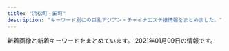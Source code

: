 ```yaml
---
title: "浜松町・田町"
description: "キーワード別にの巨乳アジアン・チャイナエステ嬢情報をまとめました。"
---
```


新着画像と新着キーワードをまとめています。
2021年01月09日の情報です。

<DmmAffiliateIns />
<KeywordTable
  shops={
    [
    {
        "station": "JR\u7530\u753a\u99c5\u897f\u53e3",
        "url": "http://shiawase.mssg.jp/",
        "keywords": {},
        "name": "\u3057\u3042\u308f\u305b\uff5eSHIAWASE\uff5e",
        "img_links": [
            "http://shiawase.mssg.jp/images/staff_one/staff_one_01.jpg",
            "http://shiawase.mssg.jp/images/staff/sta_021.jpg",
            "http://shiawase.mssg.jp/images/home/index_page_top.jpg",
            "http://shiawase.mssg.jp/images/staff_one/staff_one_07.png",
            "http://shiawase.mssg.jp/images/home/index_tel.jpg",
            "http://shiawase.mssg.jp/images/top/top_03.jpg",
            "http://shiawase.mssg.jp/images/staff_one/staff_one_05.jpg",
            "http://shiawase.mssg.jp/images/gallery/gallery_402.jpg",
            "http://shiawase.mssg.jp/images/staff/sta_023.jpg",
            "http://shiawase.mssg.jp/images/staff_image/staff_d01a.jpg",
            "http://shiawase.mssg.jp/images/gallery/gallery_401.jpg",
            "http://shiawase.mssg.jp/images/top/top_01.jpg",
            "http://shiawase.mssg.jp/images/staff/sta_010.jpg",
            "http://shiawase.mssg.jp/images/staff_one/staff_one_04.jpg",
            "http://shiawase.mssg.jp/images/top/top_06.jpg",
            "http://shiawase.mssg.jp/images/home/top_qp.jpg",
            "http://shiawase.mssg.jp/images/gallery/gallery_101.jpg",
            "http://shiawase.mssg.jp/images/staff_image/staff_d03.jpg",
            "http://shiawase.mssg.jp/images/staff/sta_0z12.jpg",
            "http://shiawase.mssg.jp/images/gallery/gallery_01.jpg",
            "http://shiawase.mssg.jp/images/staff_one/staff_one_02.jpg",
            "http://shiawase.mssg.jp/images/staff/sta_0z8.jpg",
            "http://shiawase.mssg.jp/images/staff/sta_0z9.jpg",
            "http://shiawase.mssg.jp/images/staff/sta_0z10.jpg",
            "http://shiawase.mssg.jp/images/staff/sta_03.jpg",
            "http://shiawase.mssg.jp/images/staff_image/staff_d04.jpg",
            "http://shiawase.mssg.jp/images/gallery/gallery_102.jpg",
            "http://shiawase.mssg.jp/images/system/syatem_301.jpg",
            "http://shiawase.mssg.jp/images/home/index_04.jpg",
            "http://shiawase.mssg.jp/images/top/top_08.png",
            "http://shiawase.mssg.jp/images/top/top_04.jpg",
            "http://shiawase.mssg.jp/images/staff_image/staff_d01b.jpg",
            "http://shiawase.mssg.jp/images/staff/sta_08.jpg",
            "http://shiawase.mssg.jp/images/gallery/gallery_404.jpg",
            "http://shiawase.mssg.jp/images/gallery/gallery_403.jpg",
            "http://shiawase.mssg.jp/images/gallery/gallery_top.jpg",
            "http://shiawase.mssg.jp/images/top/top_02.jpg",
            "http://shiawase.mssg.jp/images/system/syatem_303.jpg",
            "http://shiawase.mssg.jp/images/staff_one/staff_one_03.jpg",
            "http://shiawase.mssg.jp/images/staff/staff_top.jpg",
            "http://shiawase.mssg.jp/images/staff_one/staff_one_top.jpg",
            "http://shiawase.mssg.jp/images/staff/sta_0z2.jpg",
            "http://shiawase.mssg.jp/images/system/syatem_302.jpg",
            "http://shiawase.mssg.jp/images/gallery/gallery_104.jpg",
            "http://shiawase.mssg.jp/images/gallery/gallery_103.jpg",
            "http://shiawase.mssg.jp/images/staff_image/staff_d02.jpg",
            "http://shiawase.mssg.jp/images/top/top_05.jpg",
            "http://shiawase.mssg.jp/images/home/QR.png",
            "http://shiawase.mssg.jp/images/staff_image/staff_d02b.jpg",
            "http://shiawase.mssg.jp/images/staff_one/staff_one_08.png",
            "http://shiawase.mssg.jp/images/staff/sta_01.jpg",
            "http://shiawase.mssg.jp/images/home/index_qup.jpg",
            "http://shiawase.mssg.jp/images/home/index_03.jpg",
            "http://shiawase.mssg.jp/images/staff/sta_04.jpg"
        ]
    },
    {
        "img_links": [
            "https://hamamatsucho-mensesthe.net/room/room-l5.jpg",
            "https://hamamatsucho-mensesthe.net/wp/wp-content/uploads/2020/01/mitsuki.jpg",
            "https://hamamatsucho-mensesthe.net/wp/wp-content/uploads/2020/01/nao.jpg",
            "https://hamamatsucho-mensesthe.net/wp/wp-content/uploads/2019/07/0677E994-1DBF-4E0E-AB70-7CA5C034B140-150x150.jpeg",
            "https://hamamatsucho-mensesthe.net/wp/wp-content/uploads/2020/01/emi-l1.jpg",
            "https://hamamatsucho-mensesthe.net/staff/top/aki-s1.jpg",
            "https://hamamatsucho-mensesthe.net/wp/icon/google_plus.png",
            "https://hamamatsucho-mensesthe.net/wp/wp-content/uploads/2020/01/misaki-l2.jpg",
            "https://hamamatsucho-mensesthe.net/images/clear.png",
            "https://hamamatsucho-mensesthe.net/wp/images/top3.jpg",
            "https://hamamatsucho-mensesthe.net/wp/wp-content/uploads/2019/07/587590BB-96D0-4887-BE26-3B1413FF7283-150x150.jpeg",
            "https://hamamatsucho-mensesthe.net/wp/wp-content/uploads/2019/10/eri-150x150.jpg",
            "https://hamamatsucho-mensesthe.net/wp/wp-content/uploads/2019/05/rin-150x150.jpg",
            "https://hamamatsucho-mensesthe.net/room/room-l6.jpg",
            "https://hamamatsucho-mensesthe.net/wp/icon/twitter.png",
            "https://hamamatsucho-mensesthe.net/room/room-l4.jpg",
            "https://hamamatsucho-mensesthe.net/icon/facebook.png",
            "https://hamamatsucho-mensesthe.net/icon/twitter.png",
            "https://hamamatsucho-mensesthe.net/images/flower.png",
            "https://hamamatsucho-mensesthe.net/staff/top/ayaka-s1.jpg",
            "https://hamamatsucho-mensesthe.net/images/footer-l.png",
            "https://hamamatsucho-mensesthe.net/wp/wp-content/uploads/2019/02/paypay2.jpg",
            "https://hamamatsucho-mensesthe.net/wp/images/top1.jpg",
            "https://hamamatsucho-mensesthe.net/wp/images/clear.png",
            "https://hamamatsucho-mensesthe.net/wp/wp-content/uploads/2020/10/aki-150x150.jpg",
            "https://hamamatsucho-mensesthe.net/room/room-l3.jpg",
            "https://hamamatsucho-mensesthe.net/images/footer-r.png",
            "https://hamamatsucho-mensesthe.net/wp/wp-content/uploads/2020/08/ayaka.jpg",
            "https://hamamatsucho-mensesthe.net/icon/line.png",
            "https://hamamatsucho-mensesthe.net/room/room-l2.jpg",
            "https://hamamatsucho-mensesthe.net/staff/top/miyu-s1.jpg",
            "https://hamamatsucho-mensesthe.net/staff/top/emi-s1.jpg",
            "https://hamamatsucho-mensesthe.net/wp/wp-content/uploads/2020/02/stand-by.jpg",
            "https://hamamatsucho-mensesthe.net/wp/wp-content/uploads/2020/11/urara.jpg",
            "https://hamamatsucho-mensesthe.net/wp/icon/facebook.png",
            "https://hamamatsucho-mensesthe.net/wp/icon/line.png",
            "https://hamamatsucho-mensesthe.net/wp/wp-content/uploads/2020/09/rin.jpg",
            "https://hamamatsucho-mensesthe.net/wp/wp-content/uploads/2020/02/1714CAA8-3D57-4009-AB72-F5A8E6B60310.jpeg",
            "https://hamamatsucho-mensesthe.net/icon/google_plus.png",
            "https://hamamatsucho-mensesthe.net/room/room-l1.jpg",
            "https://hamamatsucho-mensesthe.net/wp/images/top2.jpg",
            "https://hamamatsucho-mensesthe.net/wp/images/mensesthe.jpg",
            "https://hamamatsucho-mensesthe.net/staff/top/mitsuki-s1.jpg",
            "https://hamamatsucho-mensesthe.net/link/mens-esthe.png",
            "https://hamamatsucho-mensesthe.net/staff/top/rin-s1.jpg",
            "https://hamamatsucho-mensesthe.net/staff/top/nao-s1.jpg"
        ],
        "url": "https://hamamatsucho-mensesthe.net/",
        "keywords": {
            "D": 26,
            "C": 10,
            "E": 10
        },
        "name": "SERA",
        "station": "JR\u6d5c\u677e\u753a\u99c5\u5317\u53e3"
    },
    {
        "img_links": [
            "http://body-heal.net/staffPhoto/b20190608220420.jpg",
            "http://body-heal.net/staffPhoto/b20190117105438.jpg",
            "http://body-heal.net/js/sliderLine/slide_prev.png",
            "http://body-heal.net/staffPhoto/b20180721035111.jpg",
            "http://body-heal.net/staffPhoto/b20190120201033.jpg",
            "http://body-heal.net/js/sliderLine/slide_next.png",
            "http://body-heal.net/staffPhoto/b20190218130854.jpg",
            "http://body-heal.net/images/access/03.jpg",
            "http://body-heal.net/images/store/01.jpg",
            "http://body-heal.net/images/access/05.jpg",
            "http://body-heal.net/images/store/04.jpg",
            "http://body-heal.net/images/show.jpg",
            "http://body-heal.net/staffPhoto/b20180926231950.jpg",
            "http://body-heal.net/uploadfiles/images/campaignBodyHealNet.jpg",
            "http://body-heal.net/images/access/01.jpg",
            "http://body-heal.net/images/access/02.jpg",
            "http://body-heal.net/images/store/05.jpg",
            "http://body-heal.net/staffPhoto/b20190608222039.jpg",
            "http://body-heal.net/images/access/04.jpg",
            "http://body-heal.net/images/store/06.jpg"
        ],
        "url": "http://body-heal.net/",
        "name": "Tami",
        "station": "JR\u7530\u753a\u99c5\u4e09\u7530\u53e3",
        "keywords": {
            "E": 6,
            "85": 4,
            "84": 4,
            "88": 10,
            "87": 6
        }
    },
    {
        "station": "JR\u65b0\u6a4b\u99c5\u70cf\u68ee\u53e3",
        "name": "\u672a\u6765",
        "keywords": {},
        "img_links": [
            "http://kokoro-spa.info/img/shop/no-pic.jpg",
            "http://kokoro-spa.info/img/qrcode.png",
            "http://kokoro-spa.info/img/shop/kanban.jpg",
            "http://kokoro-spa.info/img/ttl_info.png",
            "http://kokoro-spa.info/img/slider/2.jpg",
            "http://kokoro-spa.info/img/ttl_news.png",
            "http://kokoro-spa.info/img/pickup.jpg"
        ],
        "url": "http://kokoro-spa.info/"
    },
    {
        "station": "JR\u6d5c\u677e\u753a\u99c5\u5317\u53e3",
        "img_links": [
            "http://es-best.info/staffPhoto/s20190304234059.jpg",
            "http://es-best.info/images/access/02.jpg",
            "http://es-best.info/images/access/01.jpg",
            "http://es-best.info/staffPhoto/b20190413161507.jpg",
            "http://es-best.info/images/store/052.jpg",
            "http://es-best.info/staffPhoto/b20191003002337.jpg",
            "http://es-best.info/staffPhoto/s20190304234528.jpg",
            "http://es-best.info/images/slider1/02.jpg",
            "http://es-best.info/images/access/04.jpg",
            "http://es-best.info/staffPhoto/b20190304234528.jpg",
            "http://es-best.info/images/access/05.jpg",
            "http://es-best.info/staffPhoto/b20190304234324.jpg",
            "http://es-best.info/staffPhoto/s20190413161507.jpg",
            "http://es-best.info/images/returnBtn.png",
            "http://es-best.info/staffPhoto/b20190220185555.jpg",
            "http://es-best.info/images/access/03.jpg",
            "http://es-best.info/staffPhoto/s20190220185555.jpg",
            "http://es-best.info/uploadfiles/images/campaignEsBestInfo.jpg",
            "http://es-best.info/images/slider1/01.jpg",
            "http://es-best.info/images/slider1/04.jpg",
            "http://es-best.info/staffPhoto/s20191003002337.jpg",
            "http://es-best.info/images/access/06.jpg",
            "http://es-best.info/staffPhoto/b20190304234059.jpg",
            "http://es-best.info/js/sliderLine/slide_next.png",
            "http://es-best.info/staffPhoto/s20190304234324.jpg",
            "http://es-best.info/js/sliderLine/slide_prev.png"
        ],
        "url": "http://es-best.info/",
        "name": "\u30d9\u30b9\u30c8",
        "keywords": {
            "C": 4,
            "86": 6,
            "85": 4,
            "D": 4
        }
    },
    {
        "station": "JR\u65b0\u6a4b\u99c5\u65e5\u6bd4\u8c37\u53e3",
        "img_links": [
            "http://heal-arm.com/media/sites/6/2020/05/1.jpg",
            "http://heal-arm.com/media/sites/6/2020/05/4.jpg",
            "http://heal-arm.com/media/sites/6/2020/05/3.jpg",
            "http://heal-arm.com/media/sites/6/2020/12/1.jpg",
            "http://heal-arm.com/media/sites/6/2020/05/2.jpg",
            "http://heal-arm.com/media/sites/6/elementor/thumbs/favicon-p04pr4k6jngsiakzwccm2bkknysbm22i953lrof2dk.png",
            "http://heal-arm.com/media/sites/6/2020/05/3-1.jpg",
            "http://heal-arm.com/media/sites/6/2020/05/1-1.jpg",
            "http://heal-arm.com/media/sites/6/2020/05/favicon.png",
            "http://heal-arm.com/media/sites/6/2020/12/2.jpg",
            "http://heal-arm.com/media/sites/6/2020/05/2-1.jpg"
        ],
        "keywords": {},
        "name": "\u862d \u990a\u8eab\u9928",
        "url": "http://heal-arm.com/"
    },
    {
        "name": "Aroma Coco8",
        "img_links": [
            "https://aroma-queen.work/images/st/st_dan_2.jpg",
            "https://aroma-queen.work/images/st/st_ou_3.jpg",
            "https://aroma-queen.work/images/st/st_bibi.jpg",
            "https://aroma-queen.work/images/st/st_sofea_2.jpg",
            "https://aroma-queen.work/images/st/st_nami_1.jpg",
            "https://aroma-queen.work/images/st/st_kaori_2.jpg",
            "https://aroma-queen.work/images/st/st_21.jpg",
            "https://aroma-queen.work/images/st/st_joy_2.jpg",
            "https://aroma-queen.work/images/st/st_shizuka_1.jpg",
            "https://aroma-queen.work/images/st/st_ami_2.jpg",
            "https://aroma-queen.work/images/st/st_pink_4.jpg",
            "https://aroma-queen.work/images/st/st_aiko_2.jpg",
            "https://aroma-queen.work/images/st/st_aya.jpg",
            "https://aroma-queen.work/images/st/st_pink_1.jpg",
            "https://aroma-queen.work/images/st/st_emi.jpg",
            "https://aroma-queen.work/images/st/st_pink_2.jpg",
            "https://aroma-queen.work/images/st/st_yuyu.jpg",
            "https://aroma-queen.work/images/st/st_7_1.jpg",
            "https://aroma-queen.work/images/st/st_joy.jpg",
            "https://aroma-queen.work/images/st/st_kou2.jpg",
            "https://aroma-queen.work/images/st/st_17.jpg",
            "https://aroma-queen.work/images/st/st_angel_2.jpg",
            "https://aroma-queen.work/images/st/st_nori.jpg",
            "https://aroma-queen.work/images/st/st_20.jpg",
            "https://aroma-queen.work/images/st/st_honey_1.jpg",
            "https://aroma-queen.work/images/st/st_angel_3.jpg",
            "https://aroma-queen.work/images/st/st_mimi_1.jpg",
            "https://aroma-queen.work/images/st/st_22.jpg",
            "https://aroma-queen.work/images/st/st_yuri_3.jpg",
            "https://aroma-queen.work/images/st/st_bibi_2.jpg",
            "https://aroma-queen.work/images/st/st_25.jpg",
            "https://aroma-queen.work/images/st/st_aigo.jpg",
            "https://aroma-queen.work/images/st/st_maya_1.jpg",
            "https://aroma-queen.work/images/st/st_18.jpg",
            "https://aroma-queen.work/images/st/st_bibi_1.jpg",
            "https://aroma-queen.work/images/st/st_ai_1.jpg",
            "https://aroma-queen.work/images/st/st_chiba_2.jpg",
            "https://aroma-queen.work/images/st/st_hara.jpg",
            "https://aroma-queen.work/images/st/st_nana_1.jpg",
            "https://aroma-queen.work/images/st/st_four1.jpg",
            "https://aroma-queen.work/images/st/st_jasmine_1.jpg",
            "https://aroma-queen.work/images/st/st_risa_1.jpg",
            "https://aroma-queen.work/images/st/st_kei.jpg",
            "https://aroma-queen.work/images/st/st_gei.jpg",
            "https://aroma-queen.work/images/st/st_mai_1.jpg",
            "https://aroma-queen.work/images/st/st_lucy_3.jpg",
            "https://aroma-queen.work/images/st/st_mirror_2.jpg",
            "https://aroma-queen.work/images/st/st_nuna2.jpg",
            "https://aroma-queen.work/images/st/st_min_2.jpg",
            "https://aroma-queen.work/images/st/st_ou_1.jpg",
            "https://aroma-queen.work/images/st/st_coco_1.jpg",
            "https://aroma-queen.work/images/st/st_aya_1.jpg",
            "https://aroma-queen.work/images/st/st_ryuu_2.jpg",
            "https://aroma-queen.work/images/st/st_rinda_6.jpg",
            "https://aroma-queen.work/images/st/st_party_2.jpg",
            "https://aroma-queen.work/images/st/st_rinda_2.jpg",
            "https://aroma-queen.work/images/st/st_kiki_1.jpg",
            "https://aroma-queen.work/images/top_campaign_spring.jpg",
            "https://aroma-queen.work/images/st/st_sayuri_2.jpg",
            "https://aroma-queen.work/images/st/st_eri.jpg",
            "https://aroma-queen.work/images/st/st_anan.jpg",
            "https://aroma-queen.work/images/st/st_ai1.jpg",
            "https://aroma-queen.work/images/st/st_saya_1.jpg",
            "https://aroma-queen.work/images/st/st_minto_1.jpg",
            "https://aroma-queen.work/images/st/st_sakura_1.jpg",
            "https://aroma-queen.work/images/st/st_hara3.jpg",
            "https://aroma-queen.work/images/st/st_koko.jpg",
            "https://aroma-queen.work/images/st/st_rei_3.jpg",
            "https://aroma-queen.work/images/st/st_rena_2.jpg",
            "https://aroma-queen.work/images/st/st_pink_3.jpg",
            "https://aroma-queen.work/images/st/st_mirror_3.jpg",
            "https://aroma-queen.work/images/st/st_yuri_4.jpg",
            "https://aroma-queen.work/images/st/st_yuri_2.jpg",
            "https://aroma-queen.work/images/st/st_mayumi_2.jpg",
            "https://aroma-queen.work/images/st/st_mayumi_1.jpg",
            "https://aroma-queen.work/images/st/st_dan_1.jpg",
            "https://aroma-queen.work/images/st/st_yuri.jpg",
            "https://aroma-queen.work/images/st/st_sasa_3.jpg",
            "https://aroma-queen.work/images/st/st_emi_1.jpg",
            "https://aroma-queen.work/images/st/st_hana_2.jpg",
            "https://aroma-queen.work/images/st/st_kou1.jpg",
            "https://aroma-queen.work/images/st/st_rei.jpg",
            "https://aroma-queen.work/images/top.png",
            "https://aroma-queen.work/images/st/st_koy_2.jpg",
            "https://aroma-queen.work/images/st/st_rinda_0.jpg",
            "https://aroma-queen.work/images/week_campaign.jpg",
            "https://aroma-queen.work/images/st/st_16_1.jpg",
            "https://aroma-queen.work/images/st/st_cake_1.jpg",
            "https://aroma-queen.work/images/st/st_jj_1.jpg",
            "https://aroma-queen.work/images/st/st_rinda_4.jpg",
            "https://aroma-queen.work/images/st/st_min_4.jpg",
            "https://aroma-queen.work/images/st/st_hana_1.jpg",
            "https://aroma-queen.work/images/st/st_jerry.jpg",
            "https://aroma-queen.work/images/st/st_nuna.jpg",
            "https://aroma-queen.work/images/st/st_kaori_1.jpg",
            "https://aroma-queen.work/images/st/st_get_1.jpg",
            "https://aroma-queen.work/images/st/st_13.jpg",
            "https://aroma-queen.work/images/st/st_nina_3.jpg",
            "https://aroma-queen.work/images/st/st_get_3.jpg",
            "https://aroma-queen.work/images/st/st_nuna3.jpg",
            "https://aroma-queen.work/images/st/st_chiba_4.jpg",
            "https://aroma-queen.work/images/st/st_emi_2.jpg",
            "https://aroma-queen.work/images/st/st_huxa.jpg",
            "https://aroma-queen.work/images/st/st_saya_0.jpg",
            "https://aroma-queen.work/images/st/st_kiki2.jpg",
            "https://aroma-queen.work/images/st/st_rei_2.jpg",
            "https://aroma-queen.work/images/st/st_rinda_1.jpg",
            "https://aroma-queen.work/images/st/st_koko_1.jpg",
            "https://aroma-queen.work/images/st/st_sayuri_1.jpg",
            "https://aroma-queen.work/images/st/st_ai.jpg",
            "https://aroma-queen.work/images/st/st_19.jpg",
            "https://aroma-queen.work/images/st/st_.jpg",
            "https://aroma-queen.work/images/st/st_joy_3.jpg",
            "https://aroma-queen.work/images/top2.png",
            "https://aroma-queen.work/images/st/st_10_1.jpg",
            "https://aroma-queen.work/images/st/st_chiba_1.jpg",
            "https://aroma-queen.work/images/st/st_aiko_1.jpg",
            "https://aroma-queen.work/images/st/st_jenny.jpg",
            "https://aroma-queen.work/images/st/st_nan.jpg",
            "https://aroma-queen.work/images/st/st_14_1.jpg",
            "https://aroma-queen.work/images/st/st_5_1.jpg",
            "https://aroma-queen.work/images/st/st_joy_1.jpg",
            "https://aroma-queen.work/images/st/st_jenny2.jpg",
            "https://aroma-queen.work/images/top_campaign_dec.jpg"
        ],
        "station": "JR\u65b0\u6a4b\u99c5\u70cf\u68ee\u53e3",
        "url": "https://aroma-queen.work/",
        "keywords": {
            "\u30bb\u30af\u30b7\u30fc": 1,
            "\u80f8": 2,
            "E": 6,
            "F": 1,
            "D": 9,
            "G": 1,
            "\u4e73": 2
        }
    },
    {
        "name": "Only One\uff5e\u30aa\u30f3\u30ea\u30fc\u30ef\u30f3\uff5e",
        "station": "JR\u65b0\u6a4b\u99c5\u70cf\u68ee\u53e3",
        "url": "http://www.onlyone-es.com/",
        "img_links": [
            "http://www.onlyone-es.com/wp-content/uploads/2020/06/rina-11.jpg",
            "http://www.onlyone-es.com/wp-content/themes/onlyone-child/images/h1_course.png",
            "http://www.onlyone-es.com/wp-content/themes/onlyone-child/images/h3_termsofuse1.png",
            "http://www.onlyone-es.com/wp-content/themes/onlyone-child/images/onlyone_credit_card.png",
            "http://www.onlyone-es.com/wp-content/uploads/2019/11/staff_momo1.jpg",
            "http://www.onlyone-es.com/wp-content/themes/onlyone-child/course/course_2.png",
            "http://www.onlyone-es.com/wp-content/uploads/2019/03/staff_emi-2.jpg",
            "http://www.onlyone-es.com/wp-content/uploads/2019/11/staff_momo2.jpg",
            "http://www.onlyone-es.com/wp-content/uploads/2020/06/rina-12.jpg",
            "http://www.onlyone-es.com/wp-content/uploads/2019/03/room_3-2.jpg",
            "http://www.onlyone-es.com/wp-content/themes/onlyone-child/sp/images/sp_place.png",
            "http://www.onlyone-es.com/wp-content/themes/onlyone-child/sp/images/sp_tel.png",
            "http://www.onlyone-es.com/wp-content/themes/onlyone-child/images/h3_whatsnew1.png",
            "http://www.onlyone-es.com/wp-content/uploads/2019/03/staff_yuri-1.jpg",
            "http://www.onlyone-es.com/wp-content/uploads/2019/03/room_2.jpg",
            "http://www.onlyone-es.com/wp-content/uploads/2019/03/staff_mika-1.jpg",
            "http://www.onlyone-es.com/wp-content/uploads/2019/03/staff_ayumi-1.jpg",
            "http://www.onlyone-es.com/wp-content/uploads/2019/08/staff_riri.jpg",
            "http://www.onlyone-es.com/wp-content/uploads/2019/03/room_.png",
            "http://www.onlyone-es.com/wp-content/themes/onlyone-child/course/course_1.png",
            "http://www.onlyone-es.com/wp-content/themes/onlyone-child/images/h3_campaign1.png",
            "http://www.onlyone-es.com/wp-content/themes/onlyone-child/images/mainVisual_1.png",
            "http://www.onlyone-es.com/wp-content/themes/onlyone-child/images/h3_concept1.png",
            "http://www.onlyone-es.com/wp-content/themes/onlyone-child/sp/images/campaign.png",
            "http://www.onlyone-es.com/wp-content/uploads/2019/03/staff_-1.jpg",
            "http://www.onlyone-es.com/wp-content/themes/onlyone-child/images/mainVisual_2.png",
            "http://www.onlyone-es.com/wp-content/themes/onlyone-child/staff/staff_.jpg",
            "http://www.onlyone-es.com/wp-content/uploads/2019/03/staff_nana-1.jpg",
            "http://www.onlyone-es.com/wp-content/themes/onlyone-child/sp/images/home_icon2.png",
            "http://www.onlyone-es.com/wp-content/themes/onlyone-child/course/course_4.png",
            "http://www.onlyone-es.com/wp-content/themes/onlyone-child/images/h3_staff1.png",
            "http://www.onlyone-es.com/wp-content/uploads/2019/03/room_1-1.jpg",
            "http://www.onlyone-es.com/wp-content/themes/onlyone-child/course/course_3.png"
        ],
        "keywords": {}
    },
    {
        "keywords": {
            "C": 15
        },
        "station": "JR\u7530\u753a\u99c5\u6771\u53e3",
        "url": "http://tamachi-en.link/",
        "img_links": [
            "http://tamachi-en.link/images/g5.jpg",
            "http://tamachi-en.link/images/g2.jpg",
            "http://tamachi-en.link/images/zi_link.png",
            "http://tamachi-en.link/images/mobile.png",
            "http://tamachi-en.link/images/top.jpg",
            "http://tamachi-en.link/images/g4.jpg",
            "http://tamachi-en.link/images/g8.jpg",
            "http://tamachi-en.link/images/g3.jpg",
            "http://tamachi-en.link/images/g1.jpg",
            "http://tamachi-en.link/images/zi_staff.png",
            "http://tamachi-en.link/images/g0.jpg",
            "http://tamachi-en.link/images/g6.jpg",
            "http://tamachi-en.link/images/new1.jpg"
        ],
        "name": "\u7e01"
    },
    {
        "url": "https://www.meedeemassage.com/",
        "img_links": [
            "https://static.wixstatic.com/media/ff29a7_d9f852b350a141b1ae8d7d80ce91ecfa~mv2.jpg",
            "https://static.wixstatic.com/media/ff29a7_47d81575374144dda595a587847070b9~mv2.jpg",
            "https://static.wixstatic.com/media/ff29a7_5a71cab9e560455a86a69dee65e387e6~mv2.jpg",
            "https://static.wixstatic.com/media/ff29a7_d6b424065e3946fc8a31bd093d286366~mv2.jpg",
            "https://static.wixstatic.com/media/096f64_9dd53b8d3bbc46b7a5d8f8f9f83f67c0~mv2.jpg",
            "https://static.wixstatic.com/media/ff29a7_996c77cb89cc4012a35bb0813c645fdf~mv2.jpg"
        ],
        "keywords": {},
        "name": "\u30df\u30fc\u30c7\u30a3\u30fc",
        "station": "JR\u65b0\u6a4b\u99c5\u65e5\u6bd4\u8c37\u53e3"
    },
    {
        "station": "JR\u6d5c\u677e\u753a\u99c5\u5357\u53e3",
        "name": "\u6c34\u7121\u6708\uff5e\u307f\u306a\u3065\u304d\uff5e",
        "url": "https://minazuki-tokyo.com/",
        "keywords": {
            "83": 3,
            "90": 2,
            "86": 1,
            "87": 2,
            "C": 1
        },
        "img_links": [
            "https://minazuki-tokyo.com/wp-content/uploads/2020/11/sub03_p.png",
            "https://minazuki-tokyo.com/wp-content/uploads/2020/11/staff1-200x200.png",
            "https://minazuki-tokyo.com/wp-content/uploads/2020/11/staff5.png",
            "https://minazuki-tokyo.com/wp-content/uploads/2020/11/photo01.png",
            "https://minazuki-tokyo.com/wp-content/uploads/2020/11/news01-200x200.png",
            "https://minazuki-tokyo.com/wp-content/uploads/2020/11/staff2.png",
            "https://minazuki-tokyo.com/wp-content/uploads/2020/12/add2.png",
            "https://minazuki-tokyo.com/wp-content/uploads/2020/11/staff3-200x200.png",
            "https://minazuki-tokyo.com/wp-content/uploads/2020/11/news04-390x195.png",
            "https://minazuki-tokyo.com/wp-content/uploads/2020/11/staff6.png",
            "https://minazuki-tokyo.com/wp-content/uploads/2020/11/news03-640x348.png",
            "https://minazuki-tokyo.com/wp-content/uploads/2020/11/top1.png",
            "https://minazuki-tokyo.com/wp-content/uploads/2020/11/news05-640x348.png",
            "https://minazuki-tokyo.com/wp-content/uploads/2020/11/news01-390x195.png",
            "https://minazuki-tokyo.com/wp-content/uploads/2020/11/sub02_p.png",
            "https://minazuki-tokyo.com/wp-content/uploads/2020/11/sub01_p.png",
            "https://minazuki-tokyo.com/wp-content/uploads/2020/11/news03-200x200.png",
            "https://minazuki-tokyo.com/wp-content/uploads/2020/11/news03-390x195.png",
            "https://minazuki-tokyo.com/wp-content/uploads/2020/11/news07-200x200.png",
            "https://minazuki-tokyo.com/wp-content/uploads/2020/11/news06-390x195.png",
            "https://minazuki-tokyo.com/wp-content/uploads/2020/11/news05-200x200.png",
            "https://minazuki-tokyo.com/wp-content/uploads/2020/11/staff6-200x200.png",
            "https://minazuki-tokyo.com/wp-content/uploads/2020/11/staff3.png",
            "https://minazuki-tokyo.com/wp-content/uploads/2020/11/photo05.png",
            "https://minazuki-tokyo.com/wp-content/uploads/2020/11/sub04_p.png",
            "https://minazuki-tokyo.com/wp-content/uploads/2020/11/news07-640x348.png",
            "https://minazuki-tokyo.com/wp-content/uploads/2020/11/news06-200x200.png",
            "https://minazuki-tokyo.com/wp-content/uploads/2020/11/news07-390x195.png",
            "https://minazuki-tokyo.com/wp-content/uploads/2020/11/staff2-200x200.png",
            "https://minazuki-tokyo.com/wp-content/uploads/2020/11/staff1.png",
            "https://minazuki-tokyo.com/wp-content/uploads/2020/11/photo03.png",
            "https://minazuki-tokyo.com/wp-content/uploads/2020/11/price.png",
            "https://minazuki-tokyo.com/wp-content/uploads/2020/11/photo04.png",
            "https://minazuki-tokyo.com/wp-content/uploads/2020/11/photo02.png",
            "https://minazuki-tokyo.com/wp-content/uploads/2020/11/news05-390x195.png",
            "https://minazuki-tokyo.com/wp-content/uploads/2020/11/staff5-200x200.png",
            "https://minazuki-tokyo.com/wp-content/uploads/2020/11/news06-640x348.png",
            "https://minazuki-tokyo.com/wp-content/uploads/2020/11/news01-640x348.png"
        ]
    },
    {
        "url": "http://www.shiawasenojikan.esjp.info/",
        "keywords": {
            "87": 3,
            "D": 5,
            "86": 1,
            "88": 1
        },
        "station": "JR\u65b0\u6a4b\u99c5\u65e5\u6bd4\u8c37\u53e3",
        "img_links": [
            "http://www.shiawasenojikan.esjp.info/files/015.jpg",
            "http://www.shiawasenojikan.esjp.info/images/interior_t.jpg",
            "http://www.shiawasenojikan.esjp.info/images/int2.jpg",
            "http://www.shiawasenojikan.esjp.info/images/link_t.jpg",
            "http://www.shiawasenojikan.esjp.info/images/head.jpg",
            "http://www.shiawasenojikan.esjp.info/images/sys2.jpg",
            "http://www.shiawasenojikan.esjp.info/files/009.jpg",
            "http://www.shiawasenojikan.esjp.info/images/news.jpg",
            "http://www.shiawasenojikan.esjp.info/files/010.jpg",
            "http://www.shiawasenojikan.esjp.info/images/mobile.jpg",
            "http://www.shiawasenojikan.esjp.info/files/001.jpg",
            "http://www.shiawasenojikan.esjp.info/images/tel.jpg",
            "http://www.shiawasenojikan.esjp.info/files/003.jpg",
            "http://www.shiawasenojikan.esjp.info/images/staff_t.jpg",
            "http://www.shiawasenojikan.esjp.info/images/sys1.jpg"
        ],
        "name": "\u5e78\u305b\u306e\u6642\u9593"
    },
    {
        "url": "http://www.es-tokyo.link",
        "station": "JR\u6d5c\u677e\u753a\u99c5\u5357\u53e3",
        "img_links": [
            "http://www.es-tokyo.link/images/30.jpg",
            "http://www.es-tokyo.link/img/ami1.jpg",
            "http://www.es-tokyo.link/images/b2.jpg",
            "http://www.es-tokyo.link/images/news.jpg",
            "http://www.es-tokyo.link/images/b3.jpg",
            "http://www.es-tokyo.link/img/momoko1.jpg",
            "http://www.es-tokyo.link/images/24.jpg",
            "http://www.es-tokyo.link/images/interior_t.jpg",
            "http://www.es-tokyo.link/images/22.jpg",
            "http://www.es-tokyo.link/img/mayu1.jpg",
            "http://www.es-tokyo.link/images/23.jpg",
            "http://www.es-tokyo.link/img/erin2.jpg",
            "http://www.es-tokyo.link/images/19.jpg",
            "http://www.es-tokyo.link/images/9.jpg",
            "http://www.es-tokyo.link/img/naomi1.jpg",
            "http://www.es-tokyo.link/images/int1.jpg",
            "http://www.es-tokyo.link/images/int2.jpg",
            "http://www.es-tokyo.link/img/hikari1.jpg",
            "http://www.es-tokyo.link/images/sys2.jpg",
            "http://www.es-tokyo.link/images/s1.png",
            "http://www.es-tokyo.link/img/emili1.jpg",
            "http://www.es-tokyo.link/img/kaori1.jpg",
            "http://www.es-tokyo.link/img/suzu1.jpg",
            "http://www.es-tokyo.link/images/staff_t.jpg",
            "http://www.es-tokyo.link/images/5.jpg",
            "http://www.es-tokyo.link/img/yui1.jpg",
            "http://www.es-tokyo.link/images/27.jpg",
            "http://www.es-tokyo.link/img/minami1.jpg",
            "http://www.es-tokyo.link/img/erin1.jpg",
            "http://www.es-tokyo.link/images/20.jpg",
            "http://www.es-tokyo.link/img/izumi1.jpg",
            "http://www.es-tokyo.link/images/3.jpg",
            "http://www.es-tokyo.link/images/sys1.jpg",
            "http://www.es-tokyo.link/images/b1.jpg",
            "http://www.es-tokyo.link/images/tel.jpg",
            "http://www.es-tokyo.link/img/izumi2.jpg",
            "http://www.es-tokyo.link/images/mobile.jpg",
            "http://www.es-tokyo.link/img/minami2.jpg",
            "http://www.es-tokyo.link/images/25.jpg",
            "http://www.es-tokyo.link/img/rin1.jpg",
            "http://www.es-tokyo.link/img/miwa1.jpg",
            "http://www.es-tokyo.link/images/head.jpg",
            "http://www.es-tokyo.link/images/31.jpg",
            "http://www.es-tokyo.link/images/newface.jpg",
            "http://www.es-tokyo.link/images/32.jpg",
            "http://www.es-tokyo.link/images/28.jpg"
        ],
        "keywords": {},
        "name": "Pandora*\u30d1\u30f3\u30c9\u30e9"
    },
    {
        "station": "JR\u65b0\u6a4b\u99c5\u70cf\u68ee\u53e3",
        "url": "http://romantic-est.com/",
        "keywords": {},
        "img_links": [
            "http://romantic-est.com/images/req_03.jpg",
            "http://romantic-est.com/images/sw_tel.png",
            "http://romantic-est.com/images/sys03.jpg",
            "http://romantic-est.com/images/cg041.jpg",
            "http://romantic-est.com/images/head_interior.jpg",
            "http://romantic-est.com/images/cg01.jpg",
            "http://romantic-est.com/images/mainvisual_01.jpg",
            "http://romantic-est.com/images/cg031.jpg",
            "http://romantic-est.com/images/con02.jpg",
            "http://romantic-est.com/images/sys01.jpg",
            "http://romantic-est.com/images/icon_new.png",
            "http://romantic-est.com/images/cg021.jpg",
            "http://romantic-est.com/images/con01.jpg",
            "http://romantic-est.com/images/cg02.jpg",
            "http://romantic-est.com/images/head_therapist.jpg",
            "http://romantic-est.com/images/mainvisual_02.jpg",
            "http://romantic-est.com/images/cg05.jpg",
            "http://romantic-est.com/images/trigger.jpg",
            "http://romantic-est.com/images/sys02.jpg",
            "http://romantic-est.com/images/cg04.jpg",
            "http://romantic-est.com/images/cg032.jpg",
            "http://romantic-est.com/images/mainvisual_01_s.jpg",
            "http://romantic-est.com/images/cg03.jpg",
            "http://romantic-est.com/images/cg06.jpg",
            "http://romantic-est.com/images/sw_home.png",
            "http://romantic-est.com/images/mainvisual_02_s.jpg",
            "http://romantic-est.com/images/con03.jpg",
            "http://romantic-est.com/images/cg011.jpg"
        ],
        "name": "\u30a2\u30ea\u30b9 Aroma \u65b0\u6a4b\u5e97"
    },
    {
        "keywords": {},
        "name": "\u68ee\u306e\u9999",
        "img_links": [],
        "station": "JR\u7530\u753a\u99c5\u897f\u53e3",
        "url": "https://www.morinokaori-massage.com/"
    },
    {
        "url": "https://hamamatsucho-esthe.work/",
        "img_links": [
            "https://hamamatsucho-esthe.work/icon/google_plus.png",
            "https://hamamatsucho-esthe.work/room/2-l.jpg",
            "https://hamamatsucho-esthe.work/menu/home.png",
            "https://hamamatsucho-esthe.work/icon/twitter.png",
            "https://hamamatsucho-esthe.work/staff/nanami-s1.jpg",
            "https://hamamatsucho-esthe.work/room/2-s.jpg",
            "https://hamamatsucho-esthe.work/room/3-s.jpg",
            "https://hamamatsucho-esthe.work/2019/06/14/riri-s1.jpg",
            "https://hamamatsucho-esthe.work/room/4-l.jpg",
            "https://hamamatsucho-esthe.work/2020/01/05/yuki-s1.jpg",
            "https://hamamatsucho-esthe.work/staff/nanami-l1.jpg",
            "https://hamamatsucho-esthe.work/staff/sora-s1.jpg",
            "https://hamamatsucho-esthe.work/images/footer-r.png",
            "https://hamamatsucho-esthe.work/room/3-l.jpg",
            "https://hamamatsucho-esthe.work/2018/12/26/sayaka-s1.jpg",
            "https://hamamatsucho-esthe.work/button/staff.png",
            "https://hamamatsucho-esthe.work/2019/11/05/nanami-s1.jpg",
            "https://hamamatsucho-esthe.work/images/footer-l.png",
            "https://hamamatsucho-esthe.work/room/esthe3.jpg",
            "https://hamamatsucho-esthe.work/images/flower.png",
            "https://hamamatsucho-esthe.work/images/main-sp.jpg",
            "https://hamamatsucho-esthe.work/menu/blog.png",
            "https://hamamatsucho-esthe.work/button/home.png",
            "https://hamamatsucho-esthe.work/staff/yuki-l1.jpg",
            "https://hamamatsucho-esthe.work/room/1-s.jpg",
            "https://hamamatsucho-esthe.work/menu/friend.png",
            "https://hamamatsucho-esthe.work/menu/info.png",
            "https://hamamatsucho-esthe.work/2018/09/10/misa-s1.jpg",
            "https://hamamatsucho-esthe.work/2018/09/10/sora-s1.jpg",
            "https://hamamatsucho-esthe.work/2019/05/25/koko-s1.jpg",
            "https://hamamatsucho-esthe.work/2020/11/06/momo-s1.jpg",
            "https://hamamatsucho-esthe.work/2019/01/14/emi-s1.jpg",
            "https://hamamatsucho-esthe.work/room/esthe2.jpg",
            "https://hamamatsucho-esthe.work/staff/yuki-s1.jpg",
            "https://hamamatsucho-esthe.work/images/main1.jpg",
            "https://hamamatsucho-esthe.work/staff/momo-s1.jpg",
            "https://hamamatsucho-esthe.work/staff/momo-l1.jpg",
            "https://hamamatsucho-esthe.work/staff/maki-l1.jpg",
            "https://hamamatsucho-esthe.work/button/blog.png",
            "https://hamamatsucho-esthe.work/icon/line.png",
            "https://hamamatsucho-esthe.work/room/1-l.jpg",
            "https://hamamatsucho-esthe.work/room/4-s.jpg",
            "https://hamamatsucho-esthe.work/2019/05/25/riko-s1.jpg",
            "https://hamamatsucho-esthe.work/2020/07/30/maki-s1.jpg",
            "https://hamamatsucho-esthe.work/images/clear.png",
            "https://hamamatsucho-esthe.work/staff/riko-s1.jpg",
            "https://hamamatsucho-esthe.work/room/esthe1.jpg",
            "https://hamamatsucho-esthe.work/menu/gallery.png",
            "https://hamamatsucho-esthe.work/staff/maki-s1.jpg",
            "https://hamamatsucho-esthe.work/icon/facebook.png",
            "https://hamamatsucho-esthe.work/2018/11/09/kana-s1.jpg",
            "https://hamamatsucho-esthe.work/staff/sora-l1.jpg",
            "https://hamamatsucho-esthe.work/images/qrcode.png"
        ],
        "keywords": {
            "E": 7,
            "F": 14,
            "C": 14
        },
        "station": "JR\u6d5c\u677e\u753a\u99c5\u5317\u53e3",
        "name": "Artemis"
    },
    {
        "url": "http://yukizhouse00.web.fc2.com/",
        "station": "JR\u6d5c\u677e\u753a\u99c5\u5357\u53e3",
        "img_links": [
            "http://yukizhouse00.web.fc2.com/images/portfolio/work-3.jpg",
            "http://yukizhouse00.web.fc2.com/images/slider/slid2.jpg",
            "http://yukizhouse00.web.fc2.com/images/portfolio/work-5.jpg",
            "http://yukizhouse00.web.fc2.com/images/portfolio/work-6.jpg",
            "http://yukizhouse00.web.fc2.com/images/portfolio/work-2.jpg",
            "http://yukizhouse00.web.fc2.com/images/portfolio/work-4.jpg",
            "http://yukizhouse00.web.fc2.com/images/portfolio/work-1.jpg",
            "http://yukizhouse00.web.fc2.com/images/slider/slid1.jpg"
        ],
        "name": "Yuki\u2019s House",
        "keywords": {}
    },
    {
        "keywords": {
            "D": 5,
            "F": 4,
            "C": 1,
            "E": 1
        },
        "station": "JR\u6d5c\u677e\u753a\u99c5\u5317\u53e3",
        "name": "Oriental Spa",
        "img_links": [
            "https://hamamatsucho-mensesthe.com/room/3.jpg",
            "https://hamamatsucho-mensesthe.com/images/flower.png",
            "https://hamamatsucho-mensesthe.com/staff2/wp-content/uploads/2020/11/siruet.png",
            "https://hamamatsucho-mensesthe.com/room/4.jpg",
            "https://hamamatsucho-mensesthe.com/images/clear.png",
            "https://hamamatsucho-mensesthe.com/staff2/wp-content/uploads/2020/11/maki04.png",
            "https://hamamatsucho-mensesthe.com/staff/yoko-s1.jpg",
            "https://hamamatsucho-mensesthe.com/room/esthe1.jpg",
            "https://hamamatsucho-mensesthe.com/staff2/wp-content/uploads/2020/11/momo02.png",
            "https://hamamatsucho-mensesthe.com/2018/03/02/anna-s1.jpg",
            "https://hamamatsucho-mensesthe.com/staff/koko-s1.jpg",
            "https://hamamatsucho-mensesthe.com/icon/facebook.png",
            "https://hamamatsucho-mensesthe.com/kumi1.jpg",
            "https://hamamatsucho-mensesthe.com/staff/nana-s1.jpg",
            "https://hamamatsucho-mensesthe.com/room/1.jpg",
            "https://hamamatsucho-mensesthe.com/2018/06/08/hana-s2.jpg",
            "https://hamamatsucho-mensesthe.com/images/footer-r.png",
            "https://hamamatsucho-mensesthe.com/staff/nana-l1.jpg",
            "https://hamamatsucho-mensesthe.com/staff/arisa-s1.jpg",
            "https://hamamatsucho-mensesthe.com/staff2/wp-content/uploads/2019/12/nana2-1.png",
            "https://hamamatsucho-mensesthe.com/menu/gallery.png",
            "https://hamamatsucho-mensesthe.com/staff2/wp-content/uploads/2020/02/yaya02.png",
            "https://hamamatsucho-mensesthe.com/staff2/wp-content/uploads/2019/12/yuki22-1.png",
            "https://hamamatsucho-mensesthe.com/staff/koko-l1.jpg",
            "https://hamamatsucho-mensesthe.com/staff/arisa-l1.jpg",
            "https://hamamatsucho-mensesthe.com/menu/home.png",
            "https://hamamatsucho-mensesthe.com/menu/friend.png",
            "https://hamamatsucho-mensesthe.com/staff2/wp-content/uploads/2020/01/ai01.png",
            "https://hamamatsucho-mensesthe.com/kumi2.jpg",
            "https://hamamatsucho-mensesthe.com/images/main1.jpg",
            "https://hamamatsucho-mensesthe.com/menu/sche.png",
            "https://hamamatsucho-mensesthe.com/button/sche.png",
            "https://hamamatsucho-mensesthe.com/button/staff.png",
            "https://hamamatsucho-mensesthe.com/icon/google_plus.png",
            "https://hamamatsucho-mensesthe.com/staff/yoko-l1.jpg",
            "https://hamamatsucho-mensesthe.com/staff/yuyu-s1.jpg",
            "https://hamamatsucho-mensesthe.com/room/esthe2.jpg",
            "https://hamamatsucho-mensesthe.com/staff2/wp-content/uploads/2019/12/nanami02-2.png",
            "https://hamamatsucho-mensesthe.com/2018/12/21/koko-s1.jpg",
            "https://hamamatsucho-mensesthe.com/room/esthe3.jpg",
            "https://hamamatsucho-mensesthe.com/room/2.jpg",
            "https://hamamatsucho-mensesthe.com/button/home.png",
            "https://hamamatsucho-mensesthe.com/menu/info.png",
            "https://hamamatsucho-mensesthe.com/icon/line.png",
            "https://hamamatsucho-mensesthe.com/2018/12/21/yuyu-s1.jpg",
            "https://hamamatsucho-mensesthe.com/2018/11/23/arisa-s1.jpg",
            "https://hamamatsucho-mensesthe.com/2018/06/12/yoko-s1.jpg",
            "https://hamamatsucho-mensesthe.com/images/footer-l.png",
            "https://hamamatsucho-mensesthe.com/staff2/wp-content/uploads/2019/12/haru-1.png",
            "https://hamamatsucho-mensesthe.com/images/main-sp.jpg",
            "https://hamamatsucho-mensesthe.com/staff2/wp-content/uploads/2020/11/yuyu03.png",
            "https://hamamatsucho-mensesthe.com/staff/yuyu-l1.jpg",
            "https://hamamatsucho-mensesthe.com/icon/twitter.png",
            "https://hamamatsucho-mensesthe.com/images/header3.png"
        ],
        "url": "https://hamamatsucho-mensesthe.com/"
    },
    {
        "keywords": {},
        "station": "JR\u6d5c\u677e\u753a\u99c5\u5357\u53e3",
        "img_links": [],
        "name": "fancy",
        "url": "https://fancy-tokyo.com/"
    },
    {
        "url": "http://es-leon.link/",
        "name": "LEON",
        "station": "JR\u65b0\u6a4b\u99c5\u70cf\u68ee\u53e3",
        "img_links": [
            "http://es-leon.link/images/guide2.png",
            "http://es-leon.link/photos/sites/45/2021/01/2021010815022674.jpg",
            "http://es-leon.link/photos/sites/45/2020/10/2020100103284496.jpg",
            "http://es-leon.link/photos/sites/45/2020/10/2020101318300043.jpg",
            "http://es-leon.link/photos/sites/45/2020/10/2020100103205050.jpg",
            "http://es-leon.link/images/slider01.jpg",
            "http://es-leon.link/photos/sites/45/2020/10/2020101205420372.jpg",
            "http://es-leon.link/images/guide7.jpg",
            "http://es-leon.link/images/slider02.jpg",
            "http://es-leon.link/photos/sites/45/2020/12/2020122013214830.jpg",
            "http://es-leon.link/images/nav_link04_no.png",
            "http://es-leon.link/photos/sites/45/2020/10/2020101205424345.jpg",
            "http://es-leon.link/images/guide4.jpg",
            "http://es-leon.link/photos/sites/45/2020/10/2020101205422328.jpg",
            "http://es-leon.link/photos/sites/45/2020/10/2020100103240520.jpg",
            "http://es-leon.link/images/slider04.jpg",
            "http://es-leon.link/images/guide3.jpg",
            "http://es-leon.link/photos/sites/45/2020/10/2020101208124541.jpg",
            "http://es-leon.link/images/img_info.jpg",
            "http://es-leon.link/photos/sites/45/2020/10/2020100103205186.jpg",
            "http://es-leon.link/images/card.png",
            "http://es-leon.link/photos/sites/45/2020/11/2020110919590942.jpg",
            "http://es-leon.link/photos/sites/45/2020/11/2020110919595348.jpg",
            "http://es-leon.link/images/slider03.jpg",
            "http://es-leon.link/images/nav_link03_no.png",
            "http://es-leon.link/photos/sites/45/2021/01/2021010815013824.jpg",
            "http://es-leon.link/images/nav_link02_no.png",
            "http://es-leon.link/photos/sites/45/2020/11/2020110219263997.jpg",
            "http://es-leon.link/photos/sites/45/2020/10/2020100103240526.jpg",
            "http://es-leon.link/photos/sites/45/2020/10/2020101318405051.jpg",
            "http://es-leon.link/images/guide1.png",
            "http://es-leon.link/photos/sites/45/2020/11/2020110919573849.jpg",
            "http://es-leon.link/photos/sites/45/2021/01/2021010815020621.jpg",
            "http://es-leon.link/photos/sites/45/2020/11/2020111904152242.jpg",
            "http://es-leon.link/photos/sites/45/2020/10/2020102507510838.jpg",
            "http://es-leon.link/photos/sites/45/2020/12/2020120315084829.jpg",
            "http://es-leon.link/photos/sites/45/2020/10/2020101318404076.jpg",
            "http://es-leon.link/images/guide1.jpg",
            "http://es-leon.link/images/guide5.jpg",
            "http://es-leon.link/images/nav_link05_no.png",
            "http://es-leon.link/photos/sites/45/2020/10/2020101404192576.jpg",
            "http://es-leon.link/photos/sites/45/2020/10/2020101318294854.jpg",
            "http://es-leon.link/photos/sites/45/2020/10/2020100103205130.jpg",
            "http://es-leon.link/images/qr.png",
            "http://es-leon.link/images/guide8.jpg",
            "http://es-leon.link/photos/sites/45/2020/12/2020120418570321.jpg",
            "http://es-leon.link/photos/sites/45/2020/11/2020110919593136.jpg",
            "http://es-leon.link/images/nav_link01_no.png",
            "http://es-leon.link/images/nav_link06_no.png",
            "http://es-leon.link/images/profile.png",
            "http://es-leon.link/images/guide6.jpg",
            "http://es-leon.link/images/nav_link07_no.png",
            "http://es-leon.link/images/header.png",
            "http://es-leon.link/photos/sites/45/2020/11/2020110919583922.jpg",
            "http://es-leon.link/images/pagetop.jpg",
            "http://es-leon.link/photos/sites/45/2020/10/2020102507495672.jpg",
            "http://es-leon.link/photos/sites/45/2020/10/202010010328436.jpg",
            "http://es-leon.link/photos/sites/45/2020/10/202010120812266.jpg",
            "http://es-leon.link/images/guide2.jpg",
            "http://es-leon.link/photos/sites/45/2020/12/2020120418563847.jpg",
            "http://es-leon.link/images/lineline.png",
            "http://es-leon.link/photos/sites/45/2020/10/2020100103294056.jpg",
            "http://es-leon.link/photos/sites/45/2020/10/2020100103293996.jpg",
            "http://es-leon.link/photos/sites/45/2020/10/2020100103293971.jpg",
            "http://es-leon.link/photos/sites/45/2020/10/2020100103034891.jpg",
            "http://es-leon.link/photos/sites/45/2020/10/2020102507503499.jpg",
            "http://es-leon.link/photos/sites/45/2020/11/2020112005145015.jpg",
            "http://es-leon.link/images/slider00.jpg",
            "http://es-leon.link/photos/sites/45/2020/10/2020102507501385.jpg",
            "http://es-leon.link/photos/sites/45/2020/10/2020101318402898.jpg",
            "http://es-leon.link/photos/sites/45/2020/10/202010120813040.jpg",
            "http://es-leon.link/photos/sites/45/2020/10/2020102507504664.jpg"
        ],
        "keywords": {
            "84": 6,
            "85": 11,
            "86": 14,
            "\u80f8": 1,
            "90": 2,
            "88": 6
        }
    },
    {
        "url": "http://www.k-harunoie.info/",
        "name": "\u6625\u306e\u5bb6",
        "img_links": [
            "http://www.k-harunoie.info/imge/p-5.jpg",
            "http://www.k-harunoie.info/imge/botton.jpg",
            "http://www.k-harunoie.info/imge/p-2.jpg",
            "http://www.k-harunoie.info/imge/int2.png",
            "http://www.k-harunoie.info/imge/s1.png",
            "http://www.k-harunoie.info/imge/service3.jpg",
            "http://www.k-harunoie.info/imge/p-1.jpg",
            "http://www.k-harunoie.info/imge/ta.png",
            "http://www.k-harunoie.info/imge/tel.png",
            "http://www.k-harunoie.info/imge/p-4.jpg",
            "http://www.k-harunoie.info/imge/sys.png",
            "http://www.k-harunoie.info/imge/service2.jpg",
            "http://www.k-harunoie.info/imge/service1.jpg",
            "http://www.k-harunoie.info/imge/s0.png",
            "http://www.k-harunoie.info/imge/staff_t.jpg",
            "http://www.k-harunoie.info/imge/interior_t.jpg"
        ],
        "station": "JR\u7530\u753a\u99c5\u6771\u53e3",
        "keywords": {}
    }
]
}
/>
<DmmAffiliateScript />
